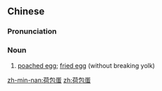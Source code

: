 ==Chinese==
{{zh-forms|type=21}}

===Pronunciation===
{{zh-pron
|m=hébāodàn
|c=ho4 baau1 daan6-2
|cat=n
}}

===Noun===
{{zh-noun}}

# [[poached egg]]; [[fried egg]] (without breaking yolk)

{{zh-cat|Foods|Eggs}}

[[zh-min-nan:荷包蛋]]
[[zh:荷包蛋]]